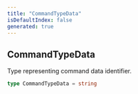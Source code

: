 ```yaml
---
title: "CommandTypeData"
isDefaultIndex: false
generated: true
---
```



<!-- This file was generated from the CommandKit source. Do not modify. Instead, re-run the "docgen" script -->


## CommandTypeData

<GenerationInfo sourceFile="packages/commandkit/src/app/handlers/AppCommandHandler.ts" sourceLine="97" packageName="commandkit" />

Type representing command data identifier.

```ts title="Signature"
type CommandTypeData = string
```
